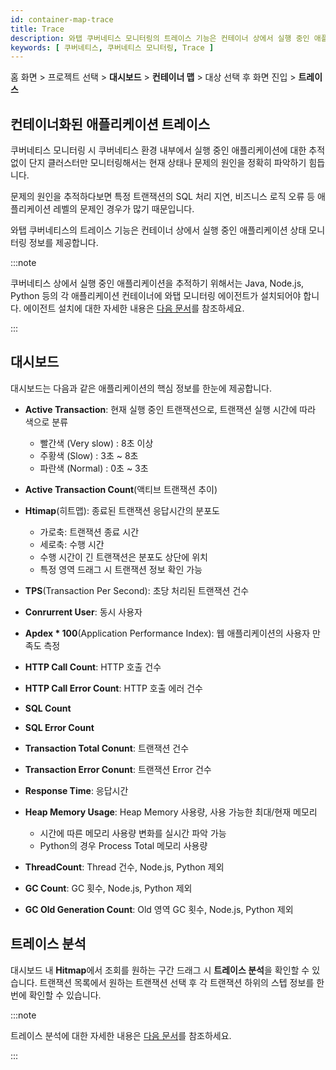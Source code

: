 ```yaml
---
id: container-map-trace
title: Trace
description: 와탭 쿠버네티스 모니터링의 트레이스 기능은 컨테이너 상에서 실행 중인 애플리케이션 상태 모니터링 정보를 제공합니다.
keywords: [ 쿠버네티스, 쿠버네티스 모니터링, Trace ]
---
```


홈 화면 > 프로젝트 선택 > **대시보드** > **컨테이너 맵** > 대상 선택 후 <Cmdname sid="BTN07712" className="uitext" /> 화면 진입 > **트레이스**

## 컨테이너화된 애플리케이션 트레이스

쿠버네티스 모니터링 시 쿠버네티스 환경 내부에서 실행 중인 애플리케이션에 대한 추적 없이 단지 클러스터만 모니터링해서는 현재 상태나 문제의 원인을 정확히 파악하기 힘듭니다.

문제의 원인을 추적하다보면 특정 트랜잭션의 SQL 처리 지연, 비즈니스 로직 오류 등 애플리케이션 레벨의 문제인 경우가 많기 때문입니다.

와탭 쿠버네티스의 트레이스 기능은 컨테이너 상에서 실행 중인 애플리케이션 상태 모니터링 정보를 제공합니다.

:::note

쿠버네티스 상에서 실행 중인 애플리케이션을 추적하기 위해서는 Java, Node.js, Python 등의 각 애플리케이션 컨테이너에 와탭 모니터링 에이전트가 설치되어야 합니다. 에이전트 설치에 대한 자세한 내용은 [다음 문서](install-application-agent)를 참조하세요.

:::

<ImgLang img='k8s-container-map-trace.png' desc='트레이스' /> 


## 대시보드

대시보드는 다음과 같은 애플리케이션의 핵심 정보를 한눈에 제공합니다.

* **Active Transaction**: 현재 실행 중인 트랜잭션으로, 트랜잭션 실행 시간에 따라 색으로 분류

  * <span class='vslow'>빨간색</span> (<span class='vslow'>Very slow</span>) : 8초 이상
  * <span class='slow'>주황색</span> (<span class='slow'>Slow</span>) : 3초 ~ 8초
  * <span class='normal'>파란색</span> (<span class='normal'>Normal</span>) : 0초 ~ 3초

* **Active Transaction Count**(액티브 트랜잭션 추이)

* **Htimap**(히트맵): 종료된 트랜잭션 응답시간의 분포도

  * 가로축: 트랜잭션 종료 시간
  * 세로축: 수행 시간
  * 수행 시간이 긴 트랜잭션은 분포도 상단에 위치
  * 특정 영역 드래그 시 트랜잭션 정보 확인 가능

* **TPS**(Transaction Per Second): 초당 처리된 트랜잭션 건수

* **Conrurrent User**: 동시 사용자

* **Apdex \* 100**(Application Performance Index): 웹 애플리케이션의 사용자 만족도 측정

* **HTTP Call Count**: HTTP 호출 건수

* **HTTP Call Error Count**: HTTP 호출 에러 건수

* **SQL Count**

* **SQL Error Count**

* **Transaction Total Conunt**: 트랜잭션 건수

* **Transaction Error Conunt**: 트랜잭션 Error 건수

* **Response Time**: 응답시간

* **Heap Memory Usage**: Heap Memory 사용량, 사용 가능한 최대/현재 메모리

  * 시간에 따른 메모리 사용량 변화를 실시간 파악 가능
  * Python의 경우 Process Total 메모리 사용량

* **ThreadCount**: Thread 건수, Node.js, Python 제외

* **GC Count**: GC 횟수, Node.js, Python 제외

* **GC Old Generation Count**: Old 영역 GC 횟수, Node.js, Python 제외

## 트레이스 분석

대시보드 내 **Hitmap**에서 조회를 원하는 구간 드래그 시 **트레이스 분석**을 확인할 수 있습니다. 트랜잭션 목록에서 원하는 트랜잭션 선택 후 각 트랜잭션 하위의 스텝 정보를 한 번에 확인할 수 있습니다. 

:::note 

트레이스 분석에 대한 자세한 내용은 [다음 문서](../java/dashboard-hitmap-trace)를 참조하세요. 

:::
